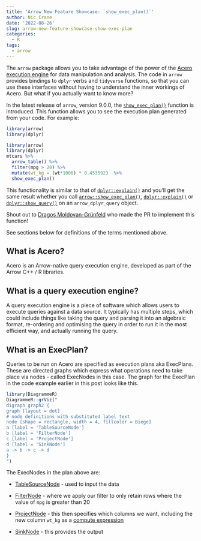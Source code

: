 ```yaml
---
title: 'Arrow New Feature Showcase: `show_exec_plan()`'
author: Nic Crane
date: '2022-08-26'
slug: arrow-new-feature-showcase-show-exec-plan
categories:
  - R
tags:
  - arrow
---
```


The `arrow` package allows you to take advantage of the power of the [Acero execution engine](https://arrow.apache.org/docs/cpp/streaming_execution.html) for data manipulation and analysis. The code in `arrow` provides bindings to `dplyr` verbs and `tidyverse` functions, so that you can use these interfaces without having to understand the inner workings of Acero. But what if you actually want to know more?

In the latest release of `arrow`, version 9.0.0, the [`show_exec_plan()`](https://arrow.apache.org/docs/r/reference/show_exec_plan.html) function is introduced. This function allows you to see the execution plan generated from your code. For example:

```r
library(arrow)
library(dplyr)
```

```r
library(arrow)
library(dplyr)
mtcars %>%
  arrow_table() %>%
  filter(mpg > 20) %>%
  mutate(wt_kg = (wt*1000) * 0.453592)  %>%
  show_exec_plan()
```

This functionality is similar to that of [`dplyr::explain()`](https://dplyr.tidyverse.org/reference/explain.html) and you'll get the same result whether you call [`arrow::show_exec_plan()`](https://arrow.apache.org/docs/r/reference/show_exec_plan.html), [`dplyr::explain()`](https://dplyr.tidyverse.org/reference/explain.html) or [`dplyr::show_query()`](https://dplyr.tidyverse.org/reference/explain.html) on an `arrow_dplyr_query` object.

Shout out to [Dragoș Moldovan-Grünfeld](https://twitter.com/dragosmg) who made the PR to implement this function!

See sections below for definitions of the terms mentioned above.

## What is Acero?

Acero is an Arrow-native query execution engine, developed as part of the Arrow C++ / R libraries.

## What is a query execution engine?

A query execution engine is a piece of software which allows users to execute queries against a data source. It typically has multiple steps, which could include things like taking the query and parsing it into an algebraic format, re-ordering and optimising the query in order to run it in the most efficient way, and actually running the query.

## What is an ExecPlan?

Queries to be run on Acero are specified as execution plans aka ExecPlans. These are directed graphs which express what operations need to take place via nodes - called ExecNodes in this case. The graph for the ExecPlan in the code example earlier in this post looks like this.

```r
library(DiagrammeR)
DiagrammeR::grViz("
digraph graph2 {
graph [layout = dot]
# node definitions with substituted label text
node [shape = rectangle, width = 4, fillcolor = Biege]
a [label = 'TableSourceNode']
b [label = 'FilterNode']
c [label = 'ProjectNode']
d [label = 'SinkNode']
a -> b -> c -> d
}
")
```

The ExecNodes in the plan above are:

-   [TableSourceNode](https://arrow.apache.org/docs/cpp/streaming_execution.html#table-source) - used to input the data

-   [FilterNode](https://arrow.apache.org/docs/cpp/streaming_execution.html#filter) - where we apply our filter to only retain rows where the value of `mpg` is greater than 20

-   [ProjectNode](https://arrow.apache.org/docs/cpp/streaming_execution.html#project) - this then specifies which columns we want, including the new column `wt_kg` as a [compute expression](https://arrow.apache.org/docs/cpp/api/compute.html)

-   [SinkNode](https://arrow.apache.org/docs/cpp/streaming_execution.html#sink) - this provides the output